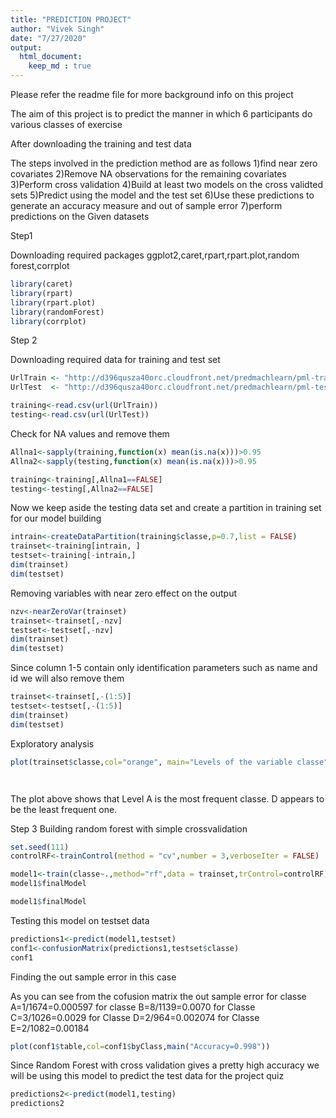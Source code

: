 ```yaml
---
title: "PREDICTION PROJECT"
author: "Vivek Singh"
date: "7/27/2020"
output: 
  html_document:
    keep_md : true
---
```

Please refer the readme file for more background info on this project

The aim of this project is to predict the manner in which 6 participants do 
various classes of exercise 

After downloading the training and test data 

The steps involved in the prediction method are as follows
1)find near zero covariates 
2)Remove NA observations for the remaining covariates
3)Perform cross validation
4)Build at least two models on the cross validted sets
5)Predict using the model and the test set
6)Use these predictions to generate an accuracy measure and out of sample error
7)perform predictions on the Given datasets


Step1

Downloading required packages 
ggplot2,caret,rpart,rpart.plot,random forest,corrplot

```r

library(caret)
library(rpart)
library(rpart.plot)
library(randomForest)
library(corrplot)

```


Step 2

Downloading required data for training and test set

```r
UrlTrain <- "http://d396qusza40orc.cloudfront.net/predmachlearn/pml-training.csv"
UrlTest  <- "http://d396qusza40orc.cloudfront.net/predmachlearn/pml-testing.csv"

training<-read.csv(url(UrlTrain))
testing<-read.csv(url(UrlTest))

```


Check for NA values and remove them

```r
Allna1<-sapply(training,function(x) mean(is.na(x)))>0.95
Allna2<-sapply(testing,function(x) mean(is.na(x)))>0.95

training<-training[,Allna1==FALSE]
testing<-testing[,Allna2==FALSE]
```

Now we keep aside the testing data set and create a partition in training set for our model 
building

```r
intrain<-createDataPartition(training$classe,p=0.7,list = FALSE)
trainset<-training[intrain, ]
testset<-training[-intrain,]
dim(trainset)
dim(testset)

```

Removing variables with near zero effect on the output

```r
nzv<-nearZeroVar(trainset)
trainset<-trainset[,-nzv]
testset<-testset[,-nzv]
dim(trainset)
dim(testset)

```

Since column 1-5 contain only identification parameters such as name and id we will also remove them

```r
trainset<-trainset[,-(1:5)]
testset<-testset[,-(1:5)]
dim(trainset)
dim(testset)

```

Exploratory analysis

```r
plot(trainset$classe,col="orange", main="Levels of the variable classe", xlab="classe levels", ylab="Frequency")




```

The plot above shows that Level A is the most frequent classe. D appears to be the least frequent one.




Step 3
Building random forest with simple crossvalidation

```r
set.seed(111)
controlRF<-trainControl(method = "cv",number = 3,verboseIter = FALSE)

model1<-train(classe~.,method="rf",data = trainset,trControl=controlRF)
model1$finalModel

```

```r
model1$finalModel

```

Testing this model on testset data

```r
predictions1<-predict(model1,testset)
conf1<-confusionMatrix(predictions1,testset$classe)
conf1
```

Finding the out sample error in this case

As you can see from the cofusion matrix the out sample error
for classe A=1/1674=0.000597
for classe B=8/1139=0.0070
for Classe C=3/1026=0.0029
for Classe D=2/964=0.002074
for Classe E=2/1082=0.00184

```r
plot(conf1$table,col=conf1$byClass,main("Accuracy=0.998"))

```

Since Random Forest with cross validation gives a pretty high accuracy we will be using
this model to predict the test data for the project quiz

```r
predictions2<-predict(model1,testing)
predictions2
```



